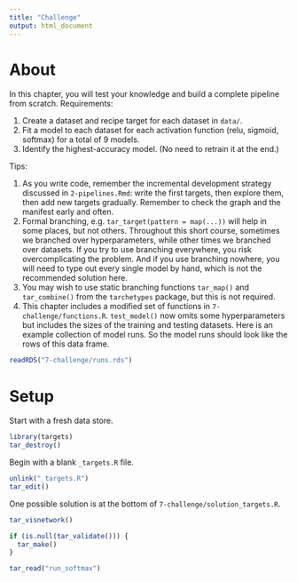 ```yaml
---
title: "Challenge"
output: html_document
---
```


# About

In this chapter, you will test your knowledge and build a complete pipeline from scratch. Requirements:

1. Create a dataset and recipe target for each dataset in `data/`.
2. Fit a model to each dataset for each activation function (relu, sigmoid, softmax) for a total of 9 models.
3. Identify the highest-accuracy model. (No need to retrain it at the end.)

Tips:

1. As you write code, remember the incremental development strategy discussed in `2-pipelines.Rmd`: write the first targets, then explore them, then add new targets gradually. Remember to check the graph and the manifest early and often.
2. Formal branching, e.g. `tar_target(pattern = map(...))` will help in some places, but not others. Throughout this short course, sometimes we branched over hyperparameters, while other times we branched over datasets. If you try to use branching everywhere, you risk overcomplicating the problem. And if you use branching nowhere, you will need to type out every single model by hand, which is not the recommended solution here.
3. You may wish to use static branching functions `tar_map()` and `tar_combine()` from the `tarchetypes` package, but this is not required.
4. This chapter includes a modified set of functions in `7-challenge/functions.R`. `test_model()` now omits some hyperparameters but includes the sizes of the training and testing datasets. Here is an example collection of model runs. So the model runs should look like the rows of this data frame.

```r
readRDS("7-challenge/runs.rds")
```

# Setup

Start with a fresh data store.

```r
library(targets)
tar_destroy()
```

Begin with a blank `_targets.R` file.

```r
unlink("_targets.R")
tar_edit()
```

One possible solution is at the bottom of `7-challenge/solution_targets.R`.












```r
tar_visnetwork()
```


```r
if (is.null(tar_validate())) {
  tar_make()
}
```

```r
tar_read("run_softmax")
```




















